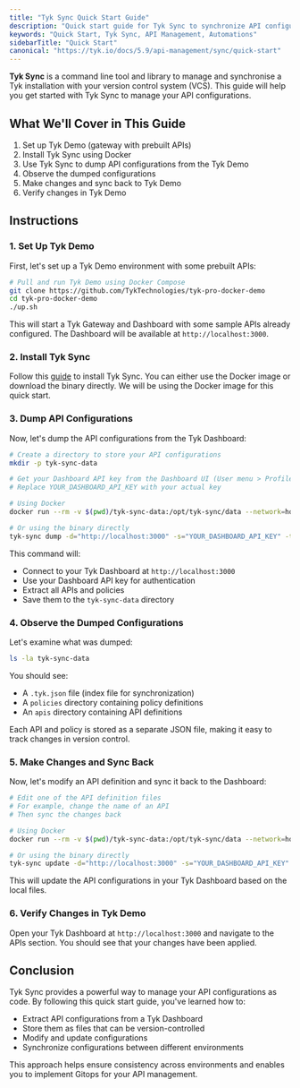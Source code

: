```yaml
---
title: "Tyk Sync Quick Start Guide"
description: "Quick start guide for Tyk Sync to synchronize API configurations with Tyk Dashboard"
keywords: "Quick Start, Tyk Sync, API Management, Automations"
sidebarTitle: "Quick Start"
canonical: "https://tyk.io/docs/5.9/api-management/sync/quick-start"
---
```


**Tyk Sync** is a command line tool and library to manage and synchronise a Tyk installation with your version control system (VCS). This guide will help you get started with Tyk Sync to manage your API configurations.

## What We'll Cover in This Guide

1. Set up Tyk Demo (gateway with prebuilt APIs)
2. Install Tyk Sync using Docker
3. Use Tyk Sync to dump API configurations from the Tyk Demo
4. Observe the dumped configurations
5. Make changes and sync back to Tyk Demo
6. Verify changes in Tyk Demo

## Instructions

### 1. Set Up Tyk Demo

First, let's set up a Tyk Demo environment with some prebuilt APIs:

```bash
# Pull and run Tyk Demo using Docker Compose
git clone https://github.com/TykTechnologies/tyk-pro-docker-demo
cd tyk-pro-docker-demo
./up.sh
```

This will start a Tyk Gateway and Dashboard with some sample APIs already configured. The Dashboard will be available at `http://localhost:3000`.

### 2. Install Tyk Sync

Follow this [guide](/docs/5.9/product-stack/tyk-sync/installing-tyk-sync) to install Tyk Sync. You can either use the Docker image or download the binary directly. We will be using the Docker image for this quick start.

### 3. Dump API Configurations

Now, let's dump the API configurations from the Tyk Dashboard:

```bash
# Create a directory to store your API configurations
mkdir -p tyk-sync-data

# Get your Dashboard API key from the Dashboard UI (User menu > Profile)
# Replace YOUR_DASHBOARD_API_KEY with your actual key

# Using Docker
docker run --rm -v $(pwd)/tyk-sync-data:/opt/tyk-sync/data --network=host tykio/tyk-sync:v2.1 dump -d="http://localhost:3000" -s="YOUR_DASHBOARD_API_KEY" -t="/opt/tyk-sync/data"

# Or using the binary directly
tyk-sync dump -d="http://localhost:3000" -s="YOUR_DASHBOARD_API_KEY" -t="./tyk-sync-data"
```

This command will:
- Connect to your Tyk Dashboard at `http://localhost:3000`
- Use your Dashboard API key for authentication
- Extract all APIs and policies
- Save them to the `tyk-sync-data` directory

### 4. Observe the Dumped Configurations

Let's examine what was dumped:

```bash
ls -la tyk-sync-data
```

You should see:
- A `.tyk.json` file (index file for synchronization)
- A `policies` directory containing policy definitions
- An `apis` directory containing API definitions

Each API and policy is stored as a separate JSON file, making it easy to track changes in version control.

### 5. Make Changes and Sync Back

Now, let's modify an API definition and sync it back to the Dashboard:

```bash
# Edit one of the API definition files
# For example, change the name of an API
# Then sync the changes back

# Using Docker
docker run --rm -v $(pwd)/tyk-sync-data:/opt/tyk-sync/data --network=host tykio/tyk-sync:v2.1 update -d="http://localhost:3000" -s="YOUR_DASHBOARD_API_KEY" -p="/opt/tyk-sync/data"

# Or using the binary directly
tyk-sync update -d="http://localhost:3000" -s="YOUR_DASHBOARD_API_KEY" -p="./tyk-sync-data"
```

This will update the API configurations in your Tyk Dashboard based on the local files.

### 6. Verify Changes in Tyk Demo

Open your Tyk Dashboard at `http://localhost:3000` and navigate to the APIs section. You should see that your changes have been applied.

## Conclusion

Tyk Sync provides a powerful way to manage your API configurations as code. By following this quick start guide, you've learned how to:
- Extract API configurations from a Tyk Dashboard
- Store them as files that can be version-controlled
- Modify and update configurations
- Synchronize configurations between different environments

This approach helps ensure consistency across environments and enables you to implement Gitops for your API management.